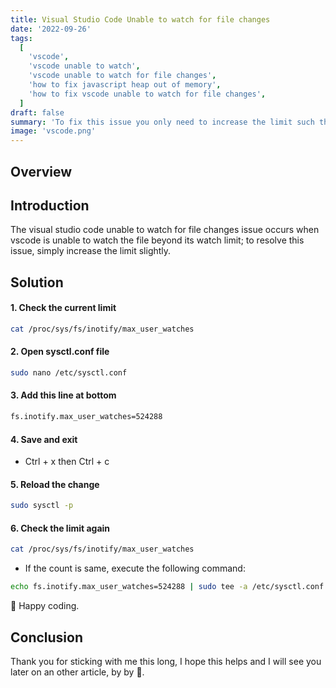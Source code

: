 ```yaml
---
title: Visual Studio Code Unable to watch for file changes
date: '2022-09-26'
tags:
  [
    'vscode',
    'vscode unable to watch',
    'vscode unable to watch for file changes',
    'how to fix javascript heap out of memory',
    'how to fix vscode unable to watch for file changes',
  ]
draft: false
summary: 'To fix this issue you only need to increase the limit such that the limit for watching file changes for vscode.'
image: 'vscode.png'
---
```



<ImageComponent
  src="/static/images/vscode.png"
  width="100%"
  height="100%"
  alt="vscode illustration"
/>

## Overview

<TOCInline toc={props.toc} exclude="Overview" toHeading={2} />

## Introduction

The visual studio code unable to watch for file changes issue occurs when vscode is unable to watch the file beyond its watch limit; to resolve this issue, simply increase the limit slightly.

<GoogleHorizontalAdUnit path="vscode unable to watch file changes" />

## Solution

#### 1. Check the current limit

```bash
cat /proc/sys/fs/inotify/max_user_watches
```

#### 2. Open sysctl.conf file

```bash
sudo nano /etc/sysctl.conf
```

#### 3. Add this line at bottom

```bash
fs.inotify.max_user_watches=524288
```

#### 4. Save and exit

- Ctrl + x then Ctrl + c

#### 5. Reload the change

```bash
sudo sysctl -p
```

#### 6. Check the limit again

```bash
cat /proc/sys/fs/inotify/max_user_watches
```

- If the count is same, execute the following command:

```bash
echo fs.inotify.max_user_watches=524288 | sudo tee -a /etc/sysctl.conf && sudo sysctl -p
```

🎉 Happy coding.

## Conclusion

Thank you for sticking with me this long, I hope this helps and I will see you later on an other article, by by 🚀.

<GoogleHorizontalAdUnit path="vscode unable to watch file changes" />
